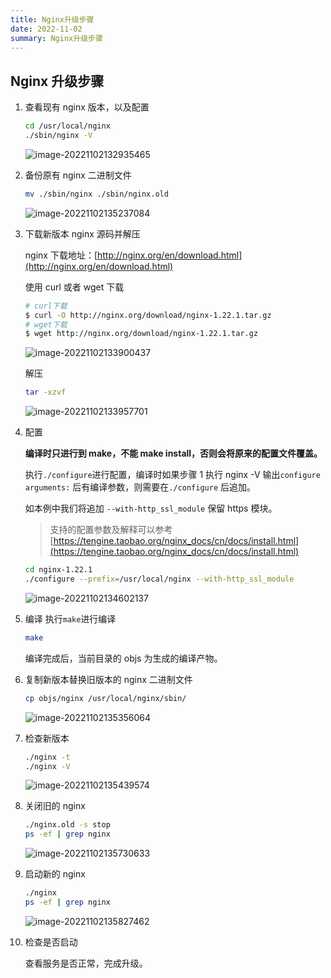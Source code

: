 ```yaml
---
title: Nginx升级步骤
date: 2022-11-02
summary: Nginx升级步骤
---
```


## Nginx 升级步骤

1. 查看现有 nginx 版本，以及配置

   ```bash
   cd /usr/local/nginx
   ./sbin/nginx -V
   ```

   ![image-20221102132935465](https://raw.githubusercontent.com/jiangwenyang/graphbed/master/uPic/image-20221102132935465.png)

2. 备份原有 nginx 二进制文件

   ```bash
   mv ./sbin/nginx ./sbin/nginx.old
   ```

   ![image-20221102135237084](https://raw.githubusercontent.com/jiangwenyang/graphbed/master/uPic/image-20221102135237084.png)

3. 下载新版本 nginx 源码并解压

   nginx 下载地址：[http://nginx.org/en/download.html](http://nginx.org/en/download.html)

   使用 curl 或者 wget 下载

   ```bash
   # curl下载
   $ curl -O http://nginx.org/download/nginx-1.22.1.tar.gz
   # wget下载
   $ wget http://nginx.org/download/nginx-1.22.1.tar.gz
   ```

   ![image-20221102133900437](https://raw.githubusercontent.com/jiangwenyang/graphbed/master/uPic/image-20221102133900437.png)

   解压

   ```bash
   tar -xzvf
   ```

   ![image-20221102133957701](https://raw.githubusercontent.com/jiangwenyang/graphbed/master/uPic/image-20221102133957701.png)

4. 配置

   **编译时只进行到 make，不能 make install，否则会将原来的配置文件覆盖。**

   执行`./configure`进行配置，编译时如果步骤 1 执行 nginx -V 输出`configure arguments:` 后有编译参数，则需要在`./configure` 后追加。

   如本例中我们将追加 `--with-http_ssl_module` 保留 https 模块。

   > 支持的配置参数及解释可以参考[https://tengine.taobao.org/nginx_docs/cn/docs/install.html](https://tengine.taobao.org/nginx_docs/cn/docs/install.html)
   ```bash
   cd nginx-1.22.1
   ./configure --prefix=/usr/local/nginx --with-http_ssl_module
   ```

   ![image-20221102134602137](https://raw.githubusercontent.com/jiangwenyang/graphbed/master/uPic/image-20221102134602137.png)

5. 编译
   执行`make`进行编译

   ```bash
   make
   ```

   编译完成后，当前目录的 objs 为生成的编译产物。

6. 复制新版本替换旧版本的 nginx 二进制文件

   ```bash
   cp objs/nginx /usr/local/nginx/sbin/
   ```

   ![image-20221102135356064](https://raw.githubusercontent.com/jiangwenyang/graphbed/master/uPic/image-20221102135356064.png)

7. 检查新版本

   ```bash
   ./nginx -t
   ./nginx -V
   ```

   ![image-20221102135439574](https://raw.githubusercontent.com/jiangwenyang/graphbed/master/uPic/image-20221102135439574.png)

8. 关闭旧的 nginx

   ```bash
   ./nginx.old -s stop
   ps -ef | grep nginx
   ```

   ![image-20221102135730633](https://raw.githubusercontent.com/jiangwenyang/graphbed/master/uPic/image-20221102135730633.png)

9. 启动新的 nginx

   ```bash
   ./nginx
   ps -ef | grep nginx
   ```

   ![image-20221102135827462](https://raw.githubusercontent.com/jiangwenyang/graphbed/master/uPic/image-20221102135827462.png)

10. 检查是否启动

    查看服务是否正常，完成升级。
